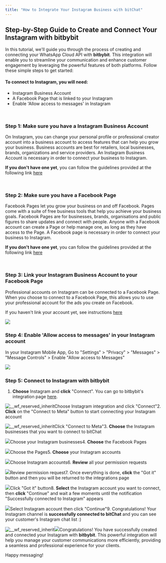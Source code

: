 ```yaml
---
title: "How to Integrate Your Instagram Business with bitChat"
---
```


## Step-by-Step Guide to Create and Connect Your Instagram with bitbybit

In this tutorial, we'll guide you through the process of creating and connecting your WhatsApp Cloud API with **bitbybit**. This integration will enable you to streamline your communication and enhance customer engagement by leveraging the powerful features of both platforms. Follow these simple steps to get started:

#### To connect to Instagram, you will need:

* Instagram Business Account
* A Facebook Page that is linked to your Instagram
* Enable 'Allow access to messages' in Instagram

‍

### Step 1: Make sure you have a Instagram Business Account

On Instagram, you can change your personal profile or professional creator account into a business account to access features that can help you grow your business. Business accounts are best for retailers, local businesses, brands, organizations and service providers. An Instagram Business Account is necessary in order to connect your business to Instagram.   
  
**If you don't have one yet**, you can follow the guidelines provided at the following link [here](https://help.instagram.com/502981923235522)

‍

### Step 2: Make sure you have a Facebook Page

Facebook Pages let you grow your business on and off Facebook. Pages come with a suite of free business tools that help you achieve your business goals. Facebook Pages are for businesses, brands, organisations and public figures to share updates and connect with people. Anyone with a Facebook account can create a Page or help manage one, as long as they have access to the Page. A Facebook page is necessary in order to connect your business to Instagram.

**If you don't have one yet**, you can follow the guidelines provided at the following link [here](https://www.facebook.com/help/104002523024878)

‍

### Step 3: Link your Instagram Business Account to your Facebook Page

Professional accounts on Instagram can be connected to a Facebook Page. When you choose to connect to a Facebook Page, this allows you to use your professional account for the ads you create on Facebook. 

If you haven't link your account yet, see instructions [here](https://help.instagram.com/570895513091465)

![](https://cdn.prod.website-files.com/659655f5b20d395a5c69efcf/66a22eb2e6252a5f8cbc84b1_f7EsBE1eK0.png)‍

### Step 4: Enable 'Allow access to messages' in your Instagram account

In your Instagram Mobile App, Go to "Settings" > "Privacy" > "Messages" > "Message Controls" > Enable "Allow access to Messages"

![](https://cdn.prod.website-files.com/659655f5b20d395a5c69efcf/66a22ef140467cc09e65ed8e_qTE7qAu_gM.png)‍

### **Step 5:** Connect to Instagram with bitbybit

1. **Choose** Instagram and **click** "Connect". You can go to bitbybit's integration page [here](https://app.bitbybit.studio/integrations). 

![__wf_reserved_inherit](https://cdn.prod.website-files.com/659655f5b20d395a5c69efcf/66a3b99f243aa7926a8a1d74_66a3b23d6a9bdc0145f221ec_Instagram_connect.png)Choose Instagram integration and click "Connect"2. **Click** on the "Connect to Meta" button to start connecting your Instagram account

![__wf_reserved_inherit](https://cdn.prod.website-files.com/659655f5b20d395a5c69efcf/66a3b99f243aa7926a8a1db0_66a3b35c59e64e39195c5e23_Instagram_connect_to_meta.png)Click "Connect to Meta"3. **Choose** the Instagram businesses that you want to connect to bitChat

![](https://cdn.prod.website-files.com/659655f5b20d395a5c69efcf/66a3b4d2e6e4efd46ba5fb68_pPiMlwMTmE.png)Choose your Instagram businesses4. **Choose** the Facebook Pages

![](https://cdn.prod.website-files.com/659655f5b20d395a5c69efcf/66a3b56159b377914f9c9be6_xOdsZ6N3yv.png)Choose the Pages5. **Choose** your Instagram accounts

![](https://cdn.prod.website-files.com/659655f5b20d395a5c69efcf/66a3b5b3a990d69e6141d501_VQmq3k9VaJ.png)Choose Instagram accounts6. **Review** all your permission requests

![](https://cdn.prod.website-files.com/659655f5b20d395a5c69efcf/66a3b68b39723e55f8e9fbc0_tHViS_vzH2.png)Review permission request7. Once everything is done, **click** the "Got it" button and then you will be returned to the integrations page

![](https://cdn.prod.website-files.com/659655f5b20d395a5c69efcf/66a3b680247afdf0f9931a71_evhtJLYWCH.png)Click "Got it" button8. **Select** the Instagram account you want to connect, then **click** "Continue" and wait a few moments until the notification "Successfully connected to Instagram" appears

![](https://cdn.prod.website-files.com/659655f5b20d395a5c69efcf/66a3b740527ad7f84ca6c902_7JE2wT09nt.png)Select Instagram account then click "Continue"9. Congratulations! Your Instagram channel is **successfully connected to bitChat** and you can see your customer's Instagram chat list :)

![__wf_reserved_inherit](https://cdn.prod.website-files.com/659655f5b20d395a5c69efcf/66a3b99f243aa7926a8a1d66_66a3b928defdcb5e41f29a76_Instagram_success.png)![](https://cdn.prod.website-files.com/659655f5b20d395a5c69efcf/66a3b76bb88eaff4a64b78fc_zFgXxhhfYq.png)Congratulations! You have successfully created and connected your Instagram with **bitbybit**. This powerful integration will help you manage your customer communications more efficiently, providing a seamless and professional experience for your clients.

Happy messaging!
